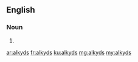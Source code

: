 ==English==

===Noun===
{{head|en|noun plural form}}

# {{plural of|alkyd|lang=en}}

[[ar:alkyds]]
[[fr:alkyds]]
[[ku:alkyds]]
[[mg:alkyds]]
[[my:alkyds]]